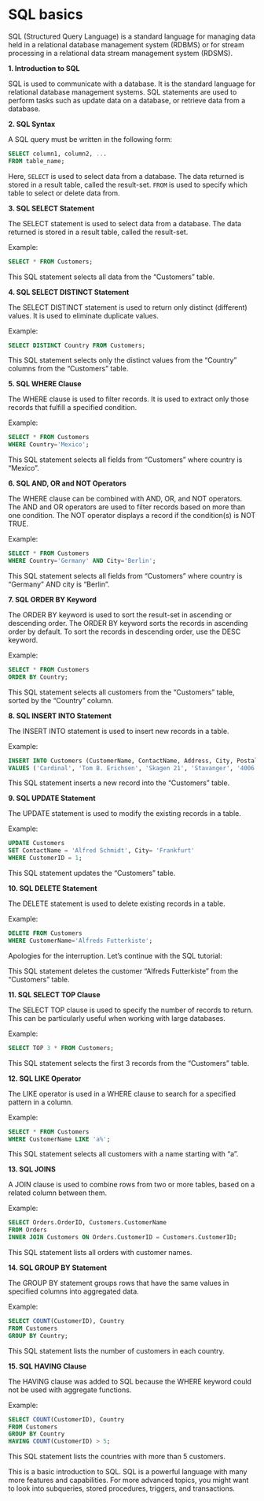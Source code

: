 # SQL basics

SQL (Structured Query Language) is a standard language for managing data held in a relational database management system (RDBMS) or for stream processing in a relational data stream management system (RDSMS).

**1. Introduction to SQL**

SQL is used to communicate with a database. It is the standard language for relational database management systems. SQL statements are used to perform tasks such as update data on a database, or retrieve data from a database.

**2. SQL Syntax**

A SQL query must be written in the following form:

``` sql
SELECT column1, column2, ...
FROM table_name;
```

Here, `SELECT` is used to select data from a database. The data returned is stored in a result table, called the result-set. `FROM` is used to specify which table to select or delete data from.

**3. SQL SELECT Statement**

The SELECT statement is used to select data from a database. The data returned is stored in a result table, called the result-set.

Example:

``` sql
SELECT * FROM Customers;
```

This SQL statement selects all data from the "Customers" table.

**4. SQL SELECT DISTINCT Statement**

The SELECT DISTINCT statement is used to return only distinct (different) values. It is used to eliminate duplicate values.

Example:

``` sql
SELECT DISTINCT Country FROM Customers;
```

This SQL statement selects only the distinct values from the "Country" columns from the "Customers" table.

**5. SQL WHERE Clause**

The WHERE clause is used to filter records. It is used to extract only those records that fulfill a specified condition.

Example:

``` sql
SELECT * FROM Customers
WHERE Country='Mexico';
```

This SQL statement selects all fields from "Customers" where country is "Mexico".

**6. SQL AND, OR and NOT Operators**

The WHERE clause can be combined with AND, OR, and NOT operators. The AND and OR operators are used to filter records based on more than one condition. The NOT operator displays a record if the condition(s) is NOT TRUE.

Example:

``` sql
SELECT * FROM Customers
WHERE Country='Germany' AND City='Berlin';
```

This SQL statement selects all fields from "Customers" where country is "Germany" AND city is "Berlin".

**7. SQL ORDER BY Keyword**

The ORDER BY keyword is used to sort the result-set in ascending or descending order. The ORDER BY keyword sorts the records in ascending order by default. To sort the records in descending order, use the DESC keyword.

Example:

``` sql
SELECT * FROM Customers
ORDER BY Country;
```

This SQL statement selects all customers from the "Customers" table, sorted by the "Country" column.

**8. SQL INSERT INTO Statement**

The INSERT INTO statement is used to insert new records in a table.

Example:

``` sql
INSERT INTO Customers (CustomerName, ContactName, Address, City, PostalCode, Country)
VALUES ('Cardinal', 'Tom B. Erichsen', 'Skagen 21', 'Stavanger', '4006', 'Norway');
```

This SQL statement inserts a new record into the "Customers" table.

**9. SQL UPDATE Statement**

The UPDATE statement is used to modify the existing records in a table.

Example:

``` sql
UPDATE Customers
SET ContactName = 'Alfred Schmidt', City= 'Frankfurt'
WHERE CustomerID = 1;
```

This SQL statement updates the "Customers" table.

**10. SQL DELETE Statement**

The DELETE statement is used to delete existing records in a table.

Example:

``` sql
DELETE FROM Customers
WHERE CustomerName='Alfreds Futterkiste';
```

Apologies for the interruption. Let's continue with the SQL tutorial:

This SQL statement deletes the customer "Alfreds Futterkiste" from the "Customers" table.

**11. SQL SELECT TOP Clause**

The SELECT TOP clause is used to specify the number of records to return. This can be particularly useful when working with large databases.

Example:

``` sql
SELECT TOP 3 * FROM Customers;
```

This SQL statement selects the first 3 records from the "Customers" table.

**12. SQL LIKE Operator**

The LIKE operator is used in a WHERE clause to search for a specified pattern in a column.

Example:

``` sql
SELECT * FROM Customers
WHERE CustomerName LIKE 'a%';
```

This SQL statement selects all customers with a name starting with "a".

**13. SQL JOINS**

A JOIN clause is used to combine rows from two or more tables, based on a related column between them.

Example:

``` sql
SELECT Orders.OrderID, Customers.CustomerName
FROM Orders
INNER JOIN Customers ON Orders.CustomerID = Customers.CustomerID;
```

This SQL statement lists all orders with customer names.

**14. SQL GROUP BY Statement**

The GROUP BY statement groups rows that have the same values in specified columns into aggregated data.

Example:

``` sql
SELECT COUNT(CustomerID), Country
FROM Customers
GROUP BY Country;
```

This SQL statement lists the number of customers in each country.

**15. SQL HAVING Clause**

The HAVING clause was added to SQL because the WHERE keyword could not be used with aggregate functions.

Example:

``` sql
SELECT COUNT(CustomerID), Country
FROM Customers
GROUP BY Country
HAVING COUNT(CustomerID) > 5;
```

This SQL statement lists the countries with more than 5 customers.

This is a basic introduction to SQL. SQL is a powerful language with many more features and capabilities. For more advanced topics, you might want to look into subqueries, stored procedures, triggers, and transactions.
